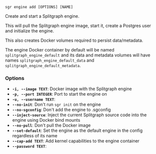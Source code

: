 
```sgr engine add [OPTIONS] [NAME]```

Create and start a Splitgraph engine.

This will pull the Splitgraph engine image, start it, create a Postgres user and initialize
the engine.

This also creates Docker volumes required to persist data/metadata.

The engine Docker container by default will be named `splitgraph_engine_default` and
its data and metadata volumes will have names `splitgraph_engine_default_data` and
`splitgraph_engine_default_metadata`.

### Options

  * **`-i, --image TEXT`**: Docker image with the Splitgraph engine
  * **`-p, --port INTEGER`**: Port to start the engine on
  * **`-u, --username TEXT`**: 
  * **`--no-init`**: Don't run `sgr init` on the engine
  * **`--no-sgconfig`**: Don't add the engine to .sgconfig
  * **`--inject-source`**: Inject the current Splitgraph source code into the engine using Docker bind mounts
  * **`--no-pull`**: Don't pull the Docker image
  * **`--set-default`**: Set the engine as the default engine in the config regardless of its name
  * **`--cap-add TEXT`**: Add kernel capabilities to the engine container
  * **`--password TEXT`**: 
